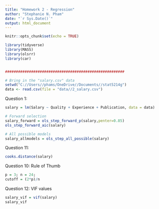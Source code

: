 ```yaml
---
title: "Homework 2 - Regression"
author: "Stephanie N. Pham"
date: "`r Sys.Date()`"
output: html_document
---
```


```r
knitr::opts_chunk$set(echo = TRUE)

library(tidyverse)
library(MASS)
library(olsrr)
library(car)


#######################################################

# Bring in the "salary.csv" data
setwd("C://Users//phams/OneDrive//Documents//stat5214g")
data <- read.csv(file = "data//2_salary.csv")
```

Question 1:
```r

salary = lm(Salary ~ Quality + Experience + Publication, data = data)

# Forward selection
salary_forward = ols_step_forward_p(salary,penter=0.85)
ols_step_forward_aic(salary)

# All possible models
salary_allmodels = ols_step_all_possible(salary)

```

Question 11:
```r
cooks.distance(salary)

```
Question 10: Rule of Thumb
```r
p = 3; n = 24;
cutoff = (2*p)/n
```

Question 12: VIF values
```r
salary_vif = vif(salary)
salary_vif
```


